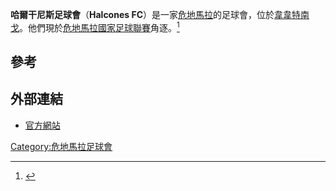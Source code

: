 {{Infobox football club
| clubname = 哈爾干尼斯
| image    = 
| fullname = 哈爾干尼斯足球會
| nickname =
| founded  =
| ground   = [[Estadio_Los_Cuchumatanes|Estadio Los Cuchumatanes]]<br/>[[韋韋特南戈|韋韋特南戈]]，[[危地馬拉|危地馬拉]]
| capacity = 5,340
| chairman = Rony Pinto
| manager  = [[Rónald_Gómez|Rónald Gómez]]
| league   = [[危地馬拉甲組足球聯賽|危地馬拉甲組足球聯賽]]
| season   = 2014–15
| position = 危地聯，第 11 位（降班）
| shirtsupplier =
| shirtsponsors =
| pattern_la1=|pattern_b1=|pattern_ra1=
| leftarm1=0000FF|body1=FF0000|rightarm1=0000FF|shorts1=0000FF|socks1=FFFFFF
}}

'''哈爾干尼斯足球會'''（'''Halcones FC'''）是一家[[危地馬拉|危地馬拉]]的足球會，位於[[韋韋特南戈|韋韋特南戈]]。他們現於[[危地馬拉國家足球聯賽|危地馬拉國家足球聯賽]]角逐。<ref>{{Cite web |url=http://www.weltfussballarchiv.com/club-profile/guatemala/halcones-fc/15466/ |title=Halcones FC - Weltfussballarchiv |accessdate=2015-08-29 |archive-date=2015-04-02 |archive-url=https://web.archive.org/web/20150402131217/http://www.weltfussballarchiv.com/club-profile/guatemala/halcones-fc/15466/ |dead-url=yes }}</ref>

== 參考 ==
{{reflist}}

== 外部連結 ==
*[https://web.archive.org/web/20110207174341/http://penarollamesilla.com/ 官方網站]

[[Category:危地馬拉足球會|Category:危地馬拉足球會]]